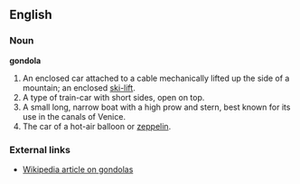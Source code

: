 ==English==

===Noun===
'''gondola'''
#An enclosed car attached to a cable mechanically lifted up the side of a mountain; an enclosed [[ski-lift]].
#A type of train-car with short sides, open on top.
#A small long, narrow boat with a high prow and stern, best known for its use in the canals of Venice.
#The car of a hot-air balloon or [[zeppelin]].

===External links===
*[[w:gondola|Wikipedia article on gondolas]]